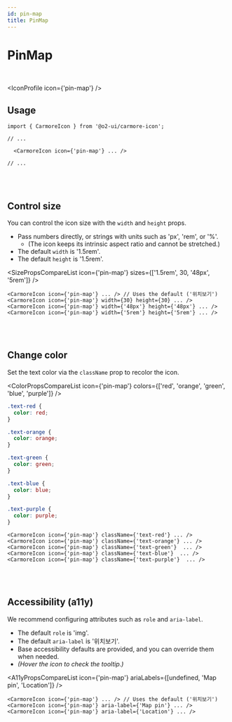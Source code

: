 ```yaml
---
id: pin-map
title: PinMap
---
```




# PinMap

<br />

<IconProfile icon={'pin-map'} />

## Usage

```tsx
import { CarmoreIcon } from '@o2-ui/carmore-icon';

// ...

  <CarmoreIcon icon={'pin-map'} ... />

// ...
```

<br />
<br />

## Control size

You can control the icon size with the `width` and `height` props.

- Pass numbers directly, or strings with units such as 'px', 'rem', or '%'.
  - (The icon keeps its intrinsic aspect ratio and cannot be stretched.)
- The default `width` is '1.5rem'.
- The default `height` is '1.5rem'.

<SizePropsCompareList icon={'pin-map'} sizes={['1.5rem', 30, '48px', '5rem']} />

```tsx
<CarmoreIcon icon={'pin-map'} ... /> // Uses the default ('위치보기')
<CarmoreIcon icon={'pin-map'} width={30} height={30} ... />
<CarmoreIcon icon={'pin-map'} width={'48px'} height={'48px'} ... />
<CarmoreIcon icon={'pin-map'} width={'5rem'} height={'5rem'} ... />
```

<br />
<br />

## Change color

Set the text color via the `className` prop to recolor the icon.

<ColorPropsCompareList icon={'pin-map'} colors={['red', 'orange', 'green', 'blue', 'purple']} />

```css
.text-red {
  color: red;
}

.text-orange {
  color: orange;
}

.text-green {
  color: green;
}

.text-blue {
  color: blue;
}

.text-purple {
  color: purple;
}
```

```tsx
<CarmoreIcon icon={'pin-map'} className={'text-red'} ... />
<CarmoreIcon icon={'pin-map'} className={'text-orange'} ... />
<CarmoreIcon icon={'pin-map'} className={'text-green'}  ... />
<CarmoreIcon icon={'pin-map'} className={'text-blue'}  ... />
<CarmoreIcon icon={'pin-map'} className={'text-purple'}  ... />
```

<br />
<br />

## Accessibility (a11y)

We recommend configuring attributes such as `role` and `aria-label`.

- The default `role` is 'img'.
- The default `aria-label` is '위치보기'.
- Base accessibility defaults are provided, and you can override them when needed.
- _(Hover the icon to check the tooltip.)_

<A11yPropsCompareList icon={'pin-map'} ariaLabels={[undefined, 'Map pin', 'Location']} />

```tsx
<CarmoreIcon icon={'pin-map'} ... /> // Uses the default ('위치보기')
<CarmoreIcon icon={'pin-map'} aria-label={'Map pin'} ... />
<CarmoreIcon icon={'pin-map'} aria-label={'Location'} ... />
```
